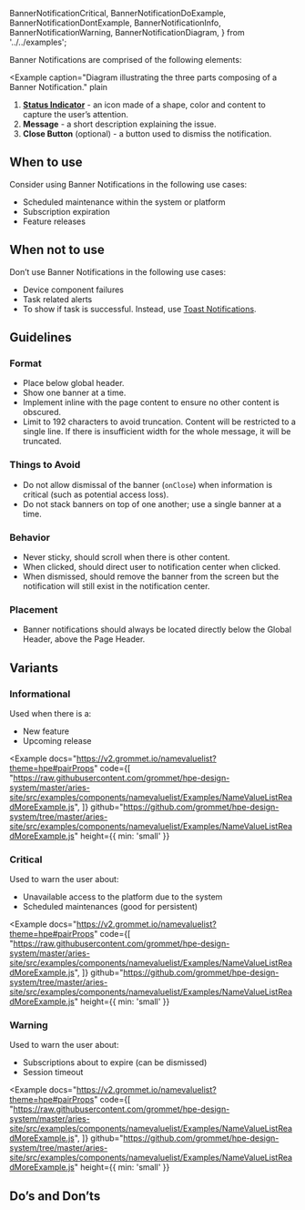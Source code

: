   BannerNotificationCritical,
  BannerNotificationDoExample,
  BannerNotificationDontExample,
  BannerNotificationInfo,
  BannerNotificationWarning,
  BannerNotificationDiagram,
} from '../../examples';

Banner Notifications are comprised of the following elements:

<Example
  caption="Diagram illustrating the three parts composing of a Banner Notification."
  plain
>
  <BannerNotificationDiagram />
</Example>

1. [**Status Indicator**](/templates/status-indicator) - an icon made of a shape, color and content to capture the user’s attention.
2. **Message** - a short description explaining the issue.
3. **Close Button** (optional) - a button used to dismiss the notification.

## When to use

Consider using Banner Notifications in the following use cases:

- Scheduled maintenance within the system or platform
- Subscription expiration
- Feature releases

## When not to use

Don’t use Banner Notifications in the following use cases:

- Device component failures
- Task related alerts
- To show if task is successful. Instead, use [Toast Notifications](/templates/toast-notifications).

## Guidelines

### Format

- Place below global header.
- Show one banner at a time.
- Implement inline with the page content to ensure no other content is obscured.
- Limit to 192 characters to avoid truncation. Content will be restricted to a single line. If there is insufficient width for the whole message, it will be truncated.

### Things to Avoid

- Do not allow dismissal of the banner (`onClose`) when information is critical (such as potential access loss).
- Do not stack banners on top of one another; use a single banner at a time.

### Behavior

- Never sticky, should scroll when there is other content.
- When clicked, should direct user to notification center when clicked.
- When dismissed, should remove the banner from the screen but the notification will still exist in the notification center.

### Placement

- Banner notifications should always be located directly below the Global Header, above the Page Header.

## Variants

### Informational

Used when there is a:

- New feature
- Upcoming release

<Example
  docs="https://v2.grommet.io/namevaluelist?theme=hpe#pairProps"
  code={[
    "https://raw.githubusercontent.com/grommet/hpe-design-system/master/aries-site/src/examples/components/namevaluelist/Examples/NameValueListReadMoreExample.js",
  ]}
  github="https://github.com/grommet/hpe-design-system/tree/master/aries-site/src/examples/components/namevaluelist/Examples/NameValueListReadMoreExample.js"
  height={{ min: 'small' }}
>
  <BannerNotificationInfo />
</Example>

### Critical

Used to warn the user about:

- Unavailable access to the platform due to the system
- Scheduled maintenances (good for persistent)

<Example
  docs="https://v2.grommet.io/namevaluelist?theme=hpe#pairProps"
  code={[
    "https://raw.githubusercontent.com/grommet/hpe-design-system/master/aries-site/src/examples/components/namevaluelist/Examples/NameValueListReadMoreExample.js",
  ]}
  github="https://github.com/grommet/hpe-design-system/tree/master/aries-site/src/examples/components/namevaluelist/Examples/NameValueListReadMoreExample.js"
  height={{ min: 'small' }}
>
  <BannerNotificationCritical />
</Example>

### Warning

Used to warn the user about:

- Subscriptions about to expire (can be dismissed)
- Session timeout

<Example
  docs="https://v2.grommet.io/namevaluelist?theme=hpe#pairProps"
  code={[
    "https://raw.githubusercontent.com/grommet/hpe-design-system/master/aries-site/src/examples/components/namevaluelist/Examples/NameValueListReadMoreExample.js",
  ]}
  github="https://github.com/grommet/hpe-design-system/tree/master/aries-site/src/examples/components/namevaluelist/Examples/NameValueListReadMoreExample.js"
  height={{ min: 'small' }}
>
  <BannerNotificationWarning />
</Example>

## Do’s and Don’ts

<BestPracticeGroup>
  <Example
    height="small"
    bestPractice={{type: 'do', message: 'In this example a status indicator, title and message are used to explain what the message is about.'}}
  >
    <BannerNotificationDoExample />
  </Example>
  <Example
    height="small"
    bestPractice={{type: 'dont', message: `Don’t stack more than one banner at a time.`}}
  >
    <BannerNotificationDontExample />
  </Example>
</BestPracticeGroup>
